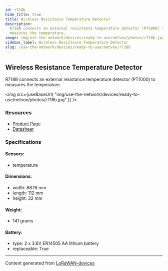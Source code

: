 ```yaml
---
id: r718b
hide_title: true
title: Wireless Resistance Temperature Detector
description:
  R718B connects an external resistance temperature detector (PT1000) to
  measures the temperature.
image: img/use-the-network/devices/ready-to-use/netvox/photos/r718b.jpg
sidebar_label: Wireless Resistance Temperature Detector
slug: /use-the-network/devices/ready-to-use/netvox/r718b
---
```



## Wireless Resistance Temperature Detector

R718B connects an external resistance temperature detector (PT1000) to measures
the temperature.

<img
  src={useBaseUrl(
    "img/use-the-network/devices/ready-to-use/netvox/photos/r718b.jpg"
  )}
/>

### Resources

- [Product Page](http://www.netvox.com.tw/product.asp?pro=R718B)
- [Datasheet](http://www.netvox.com.tw/um/R718B/R718Bdatasheet.pdf)

### Specifications

#### Sensors:

- temperature

#### Dimensions:

- width: 88.19 mm
- length: 112 mm
- height: 32 mm

#### Weight:

- 141 grams

#### Battery:

- type: 2 x 3.6V ER14505 AA lithium battery
- replaceable: True

---

Content generated from
[LoRaWAN-devices](https://github.com/TheThingsNetwork/lorawan-devices)
